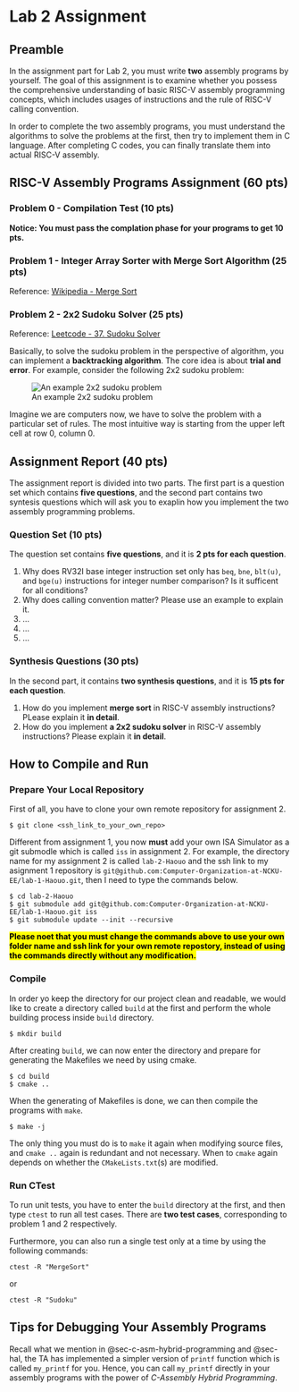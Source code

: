 # Lab 2 Assignment

## Preamble

In the assignment part for Lab 2, you must write **two** assembly programs by yourself.
The goal of this assignment is to examine whether you possess the comprehensive understanding of basic RISC-V assembly programming concepts,
which includes usages of instructions and the rule of RISC-V calling convention.

In order to complete the two assembly programs, you must understand the algorithms to solve the problems at the first, then try to implement them in C language.
After completing C codes, you can finally translate them into actual RISC-V assembly.

## RISC-V Assembly Programs Assignment (60 pts)

### Problem 0 - Compilation Test (10 pts)

**Notice: You must pass the complation phase for your programs to get 10 pts.**

### Problem 1 - Integer Array Sorter with Merge Sort Algorithm (25 pts)

::: {.callout-note}
Reference: [Wikipedia - Merge Sort](https://en.wikipedia.org/wiki/Merge_sort)
:::

### Problem 2 - 2x2 Sudoku Solver (25 pts)

::: {.callout-note}
Reference: [Leetcode - 37. Sudoku Solver](https://leetcode.com/problems/sudoku-solver/description/)
:::

Basically, to solve the sudoku problem in the perspective of algorithm, you can implement a **backtracking algorithm**. The core idea is about **trial and error**.
For example, consider the following 2x2 sudoku problem:

![An example 2x2 sudoku problem]()

Imagine we are computers now, we have to solve the problem with a particular set of rules. The most intuitive way is starting from the upper left cell at row 0, column 0.

## Assignment Report (40 pts)

The assignment report is divided into two parts. The first part is a question set which contains **five questions**, and the second part contains two syntesis questions which will ask you to exaplin how you implement the two assembly programming problems.

### Question Set (10 pts)

The question set contains **five questions**, and it is **2 pts for each question**.

1. Why does RV32I base integer instruction set only has `beq`, `bne`, `blt(u)`, and `bge(u)` instructions for integer number comparison? Is it sufficent for all conditions?
2. Why does calling convention matter? Please use an example to explain it.
3. ...
4. ...
5. ...

### Synthesis Questions (30 pts)

In the second part, it contains **two synthesis questions**, and it is **15 pts for each question**.

1. How do you implement **merge sort** in RISC-V assembly instructions? PLease explain it **in detail**.
2. How do you implement **a 2x2 sudoku solver** in RISC-V assembly instructions? Please explain it **in detail**.

## How to Compile and Run

### Prepare Your Local Repository

First of all, you have to clone your own remote repository for assignment 2.

```.shell
$ git clone <ssh_link_to_your_own_repo>
```

Different from assignment 1, you now **must** add your own ISA Simulator as a git submodle which is called `iss` in assignment 2.
For example, the directory name for my assignment 2 is called `lab-2-Haouo` and the ssh link to my asignment 1 repository is `git@github.com:Computer-Organization-at-NCKU-EE/lab-1-Haouo.git`, then I need to type the commands below.

```.shell
$ cd lab-2-Haouo
$ git submodule add git@github.com:Computer-Organization-at-NCKU-EE/lab-1-Haouo.git iss
$ git submodule update --init --recursive
```

[**Please noet that you must change the commands above to use your own folder name and ssh link for your own remote repostory, instead of using the commands directly without any modification.**]{.mark}

### Compile

In order yo keep the directory for our project clean and readable, we would like to create a directory called `build` at the first and perform the whole building process inside `build` directory.

```.shell
$ mkdir build
```

After creating `build`, we can now enter the directory and prepare for generating the Makefiles we need by using cmake.

```.shell
$ cd build
$ cmake ..
```

When the generating of Makefiles is done, we can then compile the programs with `make`.

```.shell
$ make -j
```

The only thing you must do is to `make` it again when modifying source files, and `cmake ..` again is redundant and not necessary.
When to `cmake` again depends on whether the `CMakeLists.txt`(s) are modified.

### Run CTest

To run unit tests, you have to enter the `build` directory at the first, and then type `ctest` to run all test cases.
There are **two test cases**, corresponding to problem 1 and 2 respectively.

Furthermore, you can also run a single test only at a time by using the following commands:

```.shell
ctest -R "MergeSort"
```

or

```.shell
ctest -R "Sudoku"
```

## Tips for Debugging Your Assembly Programs

Recall what we mention in @sec-c-asm-hybrid-programming and @sec-hal, the TA has implemented a simpler version of `printf` function which is called `my_printf` for you.
Hence, you can call `my_printf` directly in your assembly programs with the power of *C-Assembly Hybrid Programming*.

